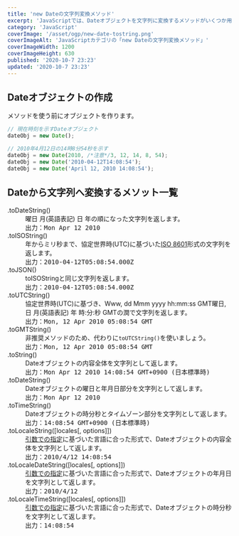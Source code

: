 ```yaml
---
title: 'new Dateの文字列変換メソッド'
excerpt: 'JavaScriptでは、Dateオブジェクトを文字列に変換するメソッドがいくつか用意されています。toString、toUTCString、toISOString、toTimeString、これらのややこしすぎるメソッドを解説します。'
category: 'JavaScript'
coverImage: '/asset/ogp/new-date-tostring.png'
coverImageAlt: 'JavaScriptカテゴリの「new Dateの文字列変換メソッド」'
coverImageWidth: 1200
coverImageHeight: 630
published: '2020-10-7 23:23'
updated: '2020-10-7 23:23'
---
```


## Dateオブジェクトの作成

メソッドを使う前にオブジェクトを作ります。

```js
// 現在時刻を示すDateオブジェクト
dateObj = new Date();

// 2010年4月12日の14時8分54秒を示す
dateObj = new Date(2010, /*注意*/3, 12, 14, 8, 54);
dateObj = new Date('2010-04-12T14:08:54');
dateObj = new Date('April 12, 2010 14:08:54');
```

## Dateから文字列へ変換するメソット一覧

<dl>
    <div>
        <dt>.toDateString()</dt>
        <dd>曜日 月(英語表記) 日 年の順になった文字列を返します。</dd>
        <dd>出力：<samp>Mon Apr 12 2010</samp></dd>
    </div>
    <div>
        <dt>.toISOString()</dt>
        <dd>年からミリ秒まで、協定世界時(UTC)に基づいた<a href="https://www.iso.org/iso-8601-date-and-time-format.html" target="_blank" rel="nofollow noopener">ISO 8601</a>形式の文字列を返します。</dd>
        <dd>出力：<samp>2010-04-12T05:08:54.000Z</samp></dd>
    </div>
    <div>
        <dt>.toJSON()</dt>
        <dd>toISOStringと同じ文字列を返します。</dd>
        <dd>出力：<samp>2010-04-12T05:08:54.000Z</samp></dd>
    </div>
    <div>
        <dt>.toUTCString()</dt>
        <dd>協定世界時(UTC)に基づき、Www, dd Mmm yyyy hh:mm:ss GMT曜日, 日 月(英語表記) 年 時:分:秒 GMTの潤で文字列を返します。</dd>
        <dd>出力：<samp>Mon, 12 Apr 2010 05:08:54 GMT</samp></dd>
    </div>
    <div>
        <dt>.toGMTString()</dt>
        <dd>非推奨メソッドのため、代わりに<code>toUTCString()</code>を使いましょう。</dd>
        <dd>出力：<samp>Mon, 12 Apr 2010 05:08:54 GMT</samp></dd>
    </div>
    <div>
        <dt>.toString()</dt>
        <dd>Dateオブジェクトの内容全体を文字列として返します。</dd>
        <dd>出力：<samp>Mon Apr 12 2010 14:08:54 GMT+0900 (日本標準時)</samp></dd>
    </div>
    <div>
        <dt>.toDateString()</dt>
        <dd>Dateオブジェクトの曜日と年月日部分を文字列として返します。</dd>
        <dd>出力：<samp>Mon Apr 12 2010</samp></dd>
    </div>
    <div>
        <dt>.toTimeString()</dt>
        <dd>Dateオブジェクトの時分秒とタイムゾーン部分を文字列として返します。</dd>
        <dd>出力：<samp>14:08:54 GMT+0900 (日本標準時)</samp></dd>
    </div>
    <div>
        <dt>.toLocaleString([locales[, options]])</dt>
        <dd><a href="https://developer.mozilla.org/ja/docs/Web/JavaScript/Reference/Global_Objects/Intl/DateTimeFormat/DateTimeFormat" target="_blank" rel="nofollow noopener">引数での指定</a>に基づいた言語に合った形式で、Dateオブジェクトの内容全体を文字列として返します。</dd>
        <dd>出力：<samp>2010/4/12 14:08:54</samp></dd>
    </div>
    <div>
        <dt>.toLocaleDateString([locales[, options]])</dt>
        <dd><a href="https://developer.mozilla.org/ja/docs/Web/JavaScript/Reference/Global_Objects/Intl/DateTimeFormat/DateTimeFormat" target="_blank" rel="nofollow noopener">引数での指定</a>に基づいた言語に合った形式で、Dateオブジェクトの年月日を文字列として返します。</dd>
        <dd>出力：<samp>2010/4/12</samp></dd>
    </div>
    <div>
        <dt>.toLocaleTimeString([locales[, options]])</dt>
        <dd><a href="https://developer.mozilla.org/ja/docs/Web/JavaScript/Reference/Global_Objects/Intl/DateTimeFormat/DateTimeFormat" target="_blank" rel="nofollow noopener">引数での指定</a>に基づいた言語に合った形式で、Dateオブジェクトの時分秒を文字列として返します。</dd>
        <dd>出力：<samp>14:08:54</samp></dd>
    </div>
</dl>